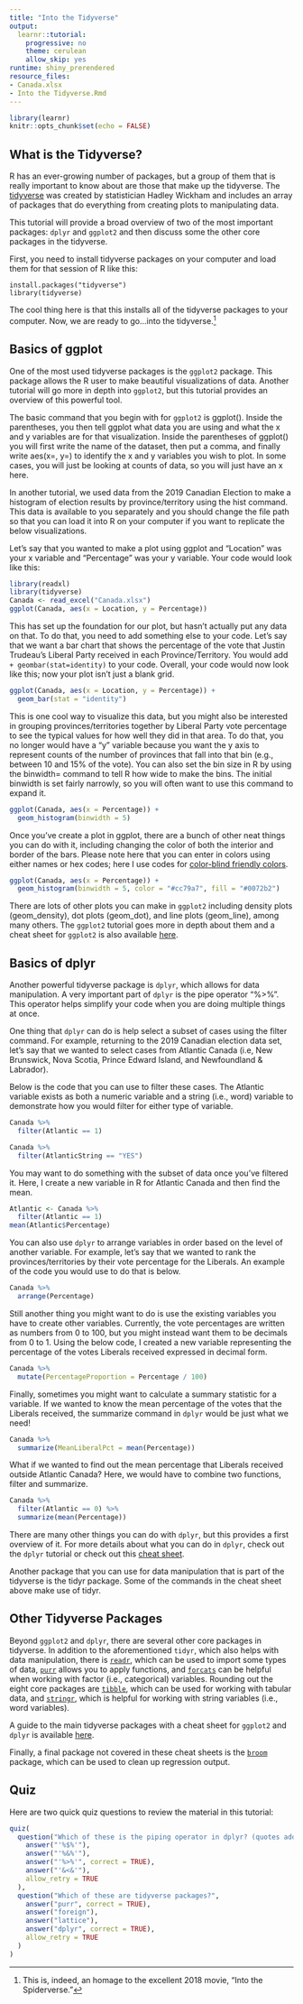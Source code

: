 ```yaml
---
title: "Into the Tidyverse"
output:
  learnr::tutorial:
    progressive: no
    theme: cerulean
    allow_skip: yes
runtime: shiny_prerendered
resource_files:
- Canada.xlsx
- Into the Tidyverse.Rmd
---
```


```r
library(learnr)
knitr::opts_chunk$set(echo = FALSE)
```

## What is the Tidyverse?
R has an ever-growing number of packages, but a group of them that is really important to know about are those that make up the tidyverse. The [tidyverse](https://www.tidyverse.org/) was created by statistician Hadley Wickham and includes an array of packages that do everything from creating plots to manipulating data. 

This tutorial will provide a broad overview of two of the most important packages: `dplyr` and `ggplot2` and then discuss some the other core packages in the tidyverse.

First, you need to install tidyverse packages on your computer and load them for that session of R like this:
```
install.packages("tidyverse")
library(tidyverse)
```
The cool thing here is that this installs all of the tidyverse packages to your computer. Now, we are ready to go...into the tidyverse.^[This is, indeed, an homage to the excellent 2018 movie, "Into the Spiderverse."]

## Basics of ggplot

One of the most used tidyverse packages is the `ggplot2` package. This package allows the R user to make beautiful visualizations of data. Another tutorial will go more in depth into `ggplot2`, but this tutorial provides an overview of this powerful tool.

The basic command that you begin with for `ggplot2` is ggplot(). Inside the parentheses, you then tell ggplot what data you are using and what the x and y variables are for that visualization. Inside the parentheses of ggplot() you will first write the name of the dataset, then put a comma, and finally write aes(x=, y=) to identify the x and y variables you wish to plot. In some cases, you will just be looking at counts of data, so you will just have an x here.

In another tutorial, we used data from the 2019 Canadian Election to make a histogram of election results by province/territory using the hist command. This data is available to you separately and you should change the file path so that you can load it into R on your computer if you want to replicate the below visualizations.

Let's say that you wanted to make a plot using ggplot and "Location" was your x variable and "Percentage" was your y variable. Your code would look like this:

```r
library(readxl)
library(tidyverse)
Canada <- read_excel("Canada.xlsx")
ggplot(Canada, aes(x = Location, y = Percentage))
```

This has set up the foundation for our plot, but hasn't actually put any data on that. To do that, you need to add something else to your code. Let's say that we want a bar chart that shows the percentage of the vote that Justin Trudeau's Liberal Party received in each Province/Territory. You would add ``` + geombar(stat=identity)``` to your code. Overall, your code would now look like this; now your plot isn't just a blank grid.

```r
ggplot(Canada, aes(x = Location, y = Percentage)) +
  geom_bar(stat = "identity")
```

This is one cool way to visualize this data, but you might also be interested in grouping provinces/territories together by Liberal Party vote percentage to see the typical values for how well they did in that area. To do that, you no longer would have a "y" variable because you want the y axis to represent counts of the number of provinces that fall into that bin (e.g., between 10 and 15% of the vote). You can also set the bin size in R by using the binwidth= command to tell R how wide to make the bins. The initial binwidth is set fairly narrowly, so you will often want to use this command to expand it. 

```r
ggplot(Canada, aes(x = Percentage)) +
  geom_histogram(binwidth = 5)
```

Once you've create a plot in ggplot, there are a bunch of other neat things you can do with it, including changing the color of both the interior and border of the bars. Please note here that you can enter in colors using either names or hex codes; here I use codes for [color-blind friendly colors](https://www.color-hex.com/color-palette/49436).
```r
ggplot(Canada, aes(x = Percentage)) +
  geom_histogram(binwidth = 5, color = "#cc79a7", fill = "#0072b2")
```


There are lots of other plots you can make in `ggplot2` including density plots (geom_density), dot plots (geom_dot), and line plots (geom_line), among many others. The `ggplot2` tutorial goes more in depth about them and a cheat sheet for `ggplot2` is also available [here](https://rstudio.com/wp-content/uploads/2015/03/ggplot2-cheatsheet.pdf).

## Basics of dplyr
Another powerful tidyverse package is `dplyr`, which allows for data manipulation. A very important part of `dplyr` is the pipe operator "%>%". This operator helps simplify your code when you are doing multiple things at once. 

One thing that `dplyr` can do is help select a subset of cases using the filter command. For example, returning to the 2019 Canadian election data set, let's say that we wanted to select cases from Atlantic Canada (i.e, New Brunswick, Nova Scotia, Prince Edward Island, and Newfoundland & Labrador). 

Below is the code that you can use to filter these cases. The Atlantic variable exists as both a numeric variable and a string (i.e., word) variable to demonstrate how you would filter for either type of variable.

```r
Canada %>%
  filter(Atlantic == 1)

Canada %>%
  filter(AtlanticString == "YES")
```

You may want to do something with the subset of data once you've filtered it. Here, I create a new variable in R for Atlantic Canada and then find the mean.
```r
Atlantic <- Canada %>%
  filter(Atlantic == 1)
mean(Atlantic$Percentage)
```

You can also use `dplyr` to arrange variables in order based on the level of another variable. For example, let's say that we wanted to rank the provinces/territories by their vote percentage for the Liberals. An example of the code you would use to do that is below.

```r
Canada %>%
  arrange(Percentage)
```
Still another thing you might want to do is use the existing variables you have to create other variables. Currently, the vote percentages are written as numbers from 0 to 100, but you might instead want them to be decimals from 0 to 1. Using the below code, I created a new variable representing the percentage of the votes Liberals received expressed in decimal form. 

```r
Canada %>%
  mutate(PercentageProportion = Percentage / 100)
```
Finally, sometimes you might want to calculate a summary statistic for a variable. If we wanted to know the mean percentage of the votes that the Liberals received, the summarize command in `dplyr` would be just what we need!

```r
Canada %>%
  summarize(MeanLiberalPct = mean(Percentage))
```
What if we wanted to find out the mean percentage that Liberals received outside Atlantic Canada? Here, we would have to combine two functions, filter and summarize.

```r
Canada %>%
  filter(Atlantic == 0) %>%
  summarize(mean(Percentage))
```

There are many other things you can do with `dplyr`, but this provides a first overview of it. For more details about what you can do in `dplyr`, check out the `dplyr` tutorial or check out this [cheat sheet](https://rstudio.com/wp-content/uploads/2015/02/data-wrangling-cheatsheet.pdf). 

Another package that you can use for data manipulation that is part of the tidyverse is the tidyr package. Some of the commands in the cheat sheet above make use of tidyr.

## Other Tidyverse Packages
Beyond `ggplot2` and `dplyr`, there are several other core packages in tidyverse. In addition to the aforementioned `tidyr`, which also helps with data manipulation, there is [`readr`](https://github.com/rstudio/cheatsheets/raw/master/data-import.pdf), which can be used to import some types of data, [`purr`](https://github.com/rstudio/cheatsheets/raw/master/purrr.pdf) allows you to apply functions, and [`forcats`](https://github.com/rstudio/cheatsheets/raw/master/factors.pdf) can be helpful when working with factor (i.e., categorical) variables. Rounding out the eight core packages are [`tibble`](https://github.com/rstudio/cheatsheets/raw/master/data-import.pdf), which can be used for working with tabular data, and [`stringr`](https://github.com/rstudio/cheatsheets/raw/master/strings.pdf), which is helpful for working with string variables (i.e., word variables). 

A guide to the main tidyverse packages with a cheat sheet for `ggplot2` and `dplyr` is available [here](https://s3.amazonaws.com/assets.datacamp.com/blog_assets/Tidyverse+Cheat+Sheet.pdf).

Finally, a final package not covered in these cheat sheets is the [`broom`](https://cran.r-project.org/web/packages/broom/vignettes/broom.html) package, which can be used to clean up regression output. 

## Quiz
Here are two quick quiz questions to review the material in this tutorial:

```r
quiz(
  question("Which of these is the piping operator in dplyr? (quotes added and should not be considered part of operator)",
    answer("'%$%'"),
    answer("'%&%'"),
    answer("'%>%'", correct = TRUE),
    answer("'&<&'"),
    allow_retry = TRUE
  ),
  question("Which of these are tidyverse packages?",
    answer("purr", correct = TRUE),
    answer("foreign"),
    answer("lattice"),
    answer("dplyr", correct = TRUE),
    allow_retry = TRUE
  )
)
```
